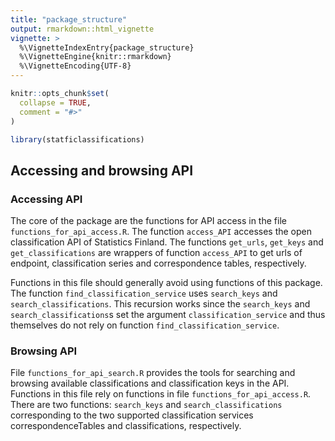```yaml
---
title: "package_structure"
output: rmarkdown::html_vignette
vignette: >
  %\VignetteIndexEntry{package_structure}
  %\VignetteEngine{knitr::rmarkdown}
  %\VignetteEncoding{UTF-8}
---
```


```r
knitr::opts_chunk$set(
  collapse = TRUE,
  comment = "#>"
)
```

```r
library(statficlassifications)
```

## Accessing and browsing API

### Accessing API

The core of the package are the functions for API access in the file `functions_for_api_access.R`. The function `access_API` accesses the open classification API of Statistics Finland. The functions `get_urls`, `get_keys` and `get_classifications` are wrappers of function `access_API` to get urls of endpoint, classification series and correspondence tables, respectively. 

Functions in this file should generally avoid using functions of this package. The function `find_classification_service` uses `search_keys` and `search_classifications`. This recursion works since the `search_keys` and `search_classifications`s set the argument `classification_service` and thus themselves do not rely on function `find_classification_service`. 

### Browsing API

File `functions_for_api_search.R` provides the tools for searching and browsing available classifications and classification keys in the API. Functions in this file rely on functions in file `functions_for_api_access.R`. There are two functions: `search_keys` and `search_classifications` corresponding to the two supported classification services correspondenceTables and classifications, respectively.
